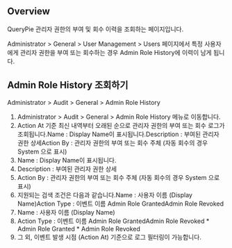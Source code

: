 ## Overview
QueryPie 관리자 권한의 부여 및 회수 이력을 조회하는 페이지입니다.

Administrator > General > User Management > Users 페이지에서 특정 사용자에게 관리자 권한을 부여 또는 회수하는 경우 Admin Role History에 이력이 남게 됩니다.

## Admin Role History 조회하기 
Administrator > Audit > General > Admin Role History

1. Administrator > Audit > General > Admin Role History 메뉴로 이동합니다.
2. Action At 기준 최신 내역부터 오래된 순으로 관리자 권한의 부여 또는 회수 로그가 조회됩니다.Name : Display Name이 표시됩니다.Description : 부여된 관리자 권한 상세Action By : 관리자 권한의 부여 또는 회수 주체 (자동 회수의 경우 System 으로 표시)
  1. Name : Display Name이 표시됩니다.
  2. Description : 부여된 관리자 권한 상세
  3. Action By : 관리자 권한의 부여 또는 회수 주체 (자동 회수의 경우 System 으로 표시)
3. 지원되는 검색 조건은 다음과 같습니다.Name : 사용자 이름 (Display Name)Action Type : 이벤트 이름 Admin Role GrantedAdmin Role Revoked
  1. Name : 사용자 이름 (Display Name)
  2. Action Type : 이벤트 이름 Admin Role GrantedAdmin Role Revoked
    * Admin Role Granted
    * Admin Role Revoked
4. 그 외, 이벤트 발생 시점 (Action At) 기준으로 로그 필터링이 가능합니다.
